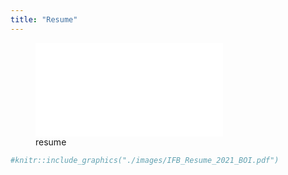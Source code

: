 ```yaml
---
title: "Resume"
---
```



![resume](./images/IFB_Resume_2021_BOI.pdf)


```r
#knitr::include_graphics("./images/IFB_Resume_2021_BOI.pdf")
```